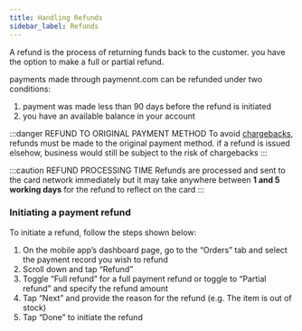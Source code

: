 ```yaml
---
title: Handling Refunds
sidebar_label: Refunds
---
```


A refund is the process of returning funds back to the customer. you have the option to make a full or partial refund.

payments made through paymennt.com can be refunded under two conditions:
1. payment was made less than 90 days before the refund is initiated
2. you have an available balance in your account

:::danger REFUND TO ORIGINAL PAYMENT METHOD
To avoid [chargebacks](5-dispute-chargeback.md), refunds must be made to the original payment method. if a refund is issued elsehow, business would still be subject to the risk of chargebacks
:::

:::caution REFUND PROCESSING TIME
Refunds are processed and sent to the card network immediately but it may take anywhere between **1 and 5 working days** for the refund to reflect on the card
:::

### Initiating a payment refund

To initiate a refund, follow the steps shown below:

1. On the mobile app’s dashboard page, go to the “Orders” tab and select the payment record you wish to refund
2. Scroll down and tap “Refund”
3. Toggle “Full refund” for a full payment refund or toggle to “Partial refund” and specify the refund amount
4. Tap “Next” and provide the reason for the refund (e.g. The item is out of stock)
5. Tap “Done” to initiate the refund

